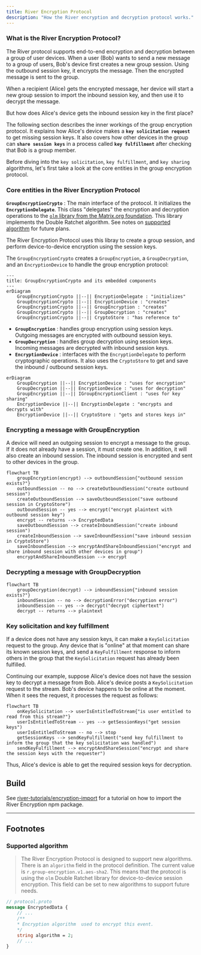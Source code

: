 ```yaml
---
title: River Encryption Protocol
description: "How the River encryption and decryption protocol works."
---
```


### What is the River Encryption Protocol?

The River protocol supports end-to-end encryption and decryption between
a group of user devices. When a user (Bob) wants to send a new message to a
group of users, Bob's device first creates a new group session. Using the
outbound session key, it encrypts the message. Then the encrypted message is
sent to the group.

When a recipient (Alice) gets the encrypted message, her device will start a
new group session to import the inbound session key, and then use it to decrypt
the message.

But how does Alice's device gets the inbound session key in the first place?

The following section describes the inner workings of the group encryption
protocol.  It explains how Alice's device makes a **`key solicitation request`**
to get missing session keys. It also covers how other devices in the group can
**`share session keys`** in a process called **`key fulfillment`**
after checking that Bob is a group member.

Before diving into the `key solicitation`, `key fulfillment`, and `key sharing`
algorithms, let's first take a look at the core entities in the group encryption
protocol.

### Core entities in the River Encryption Protocol

**`GroupEncryptionCrypto`** : The main interface of the protocol. It
initializes the **`EncryptionDelegate`**. This class "delegates" the
encryption and decryption operations to the
[`olm` library from the Matrix.org foundation](<https://www.npmjs.com/package/@matrix-org/olm>).
This library implements the Double Ratchet algorithm. See notes on [supported algorithm](#supported-algorithm) for future plans.

The River Encryption Protocol uses this libray to create a group session, and
perform device-to-device encryption using the session keys.

The `GroupEncryptionCrypto` creates a `GroupEncryption`, a
`GroupDecryption`, and an `EncryptionDevice` to handle the group encryption
protocol:

```mermaid
---
title: GroupEncryptionCrypto and its embedded components
---
erDiagram
    GroupEncryptionCrypto ||--|| EncryptionDelegate : "initializes"
    GroupEncryptionCrypto ||--|| EncryptionDevice : "creates"
    GroupEncryptionCrypto ||--|| GroupEncryption : "creates"
    GroupEncryptionCrypto ||--|| GroupDecryption : "creates"
    GroupEncryptionCrypto ||--|| CryptoStore : "has reference to"
```

- **`GroupEncryption`** : handles group encryption using session keys. Outgoing
messages are encrypted with outbound session keys.
- **`GroupDecryption`** : handles group decryption using session keys. Incoming
messages are decrypted with inbound session keys.
- **`EncryptionDevice`** : interfaces with the `EncryptionDelegate` to perform
cryptographic operations. It also uses the `CryptoStore` to get and save the
inbound / outbound session keys.

```mermaid
erDiagram
    GroupEncryption ||--|| EncryptionDevice : "uses for encryption"
    GroupDecryption ||--|| EncryptionDevice : "uses for decryption"
    GroupEncryption ||--|| IGroupEncryptionClient : "uses for key sharing"
    EncryptionDevice ||--|| EncryptionDelegate : "encrypts and decrypts with"
    EncryptionDevice ||--|| CryptoStore : "gets and stores keys in"
```

### Encrypting a message with GroupEncryption

A device will need an outgoing session to encrypt a message to the group. If
it does not already have a session, it must create one. In addition, it will
also create an inbound session. The inbound session is encrypted and sent to
other devices in the group.

```mermaid
flowchart TB
    groupEncryption(encrypt) --> outboundSession{"outbound session exists?"}
    outboundSession -- no --> createOutboundSession("create outbound session")
    createOutboundSession --> saveOutboundSession("save outbound session in CryptoStore")
    outboundSession -- yes --> encrypt("encrypt plaintext with outbound session key")
    encrypt -- returns --> EncryptedData
    saveOutboundSession --> createInboundSession("create inbound session")
    createInboundSession --> saveInboundSession("save inbound session in CryptoStore")
    saveInboundSession --> encryptAndShareInboundSession("encrypt and share inbound session with other devices in group")
    encryptAndShareInboundSession --> encrypt
```

### Decrypting a message with GroupDecryption

```mermaid
flowchart TB
    groupDecryption(decrypt) --> inboundSession{"inbound session exists?"}
    inboundSession -- no --> decryptionError("decryption error")
    inboundSession -- yes --> decrypt("decrypt ciphertext")
    decrypt -- returns --> plaintext
```

### Key solicitation and key fulfillment

If a device does not have any session keys, it can make a `KeySolicitation`
request to the group. Any device that is "online" at that moment can share its
known session keys, and send a `KeyFulfillment` response to inform others in the
group that the `KeySolicitation` request has already been fulfilled.

Continuing our example, suppose Alice's device does not have the session key
to decrypt a message from Bob. Alice's device posts a `KeySolicitation` request
to the stream. Bob's device happens to be online at the moment. When it sees the
request, it processes the request as follows:

```mermaid
flowchart TB
    onKeySolicitation --> userIsEntitledToStream{"is user entitled to read from this stream?"}
    userIsEntitledToStream -- yes --> getSessionKeys("get session keys")
    userIsEntitledToStream -- no --> stop
    getSessionKeys --> sendKeyFulfillment("send key fulfillment to inform the group that the key solicitation was handled")
    sendKeyFulfillment --> encryptAndShareSession("encrypt and share the session keys with the requester")
```

Thus, Alice's device is able to get the required session keys for decryption.

## Build

See [river-tutorials/encryption-import](https://github.com/river-build/river-tutorials/tree/main/encryption-import) for a tutorial on how to import the River Encryption
npm package.

---

## Footnotes

### Supported algorithm

> The River Encryption Protocol is designed to support new algorithms. There is
an `algorithm` field in the protocol definition. The current value is
`r.group-encryption.v1.aes-sha2`. This means that the protocol is using the
`olm` Double Ratchet library for device-to-device session encryption.
This field can be set to new algorithms to support future needs.

```protobuf
// protocol.proto
message EncryptedData {
    // ...
    /**
    * Encryption algorithm  used to encrypt this event.
    */
    string algorithm = 2;
    // ...
}
```

